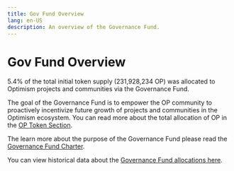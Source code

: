 ```yaml
---
title: Gov Fund Overview
lang: en-US
description: An overview of the Governance Fund.
---
```


# Gov Fund Overview

5.4% of the total initial token supply (231,928,234 OP) was allocated to Optimism projects and communities via the Governance Fund. 

The goal of the Governance Fund is to empower the OP community to proactively incentivize future growth of projects and communities in the Optimism ecosystem. 
You can read more about the total allocation of OP in the [OP Token Section](/op-token/op-token-overview).

The learn more about the purpose of the Governance Fund please read the [Governance Fund Charter](https://gov.optimism.io/t/governance-fund-charter/3944). 

You can view historical data about the [Governance Fund allocations here](https://docs.google.com/spreadsheets/d/1Ul8iMTsOFUKUmqz6MK0zpgt8Ki8tFtoWKGlwXj-Op34/edit?gid=590972026#gid=590972026). 